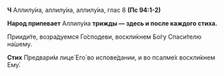**Ч** Аллилу́иа, аллилу́иа, аллилу́иа, глас 8 **(Пс 94:1-2)**

**Народ припевает** Аллилу́иа **трижды — здесь и после каждого стиха.**

Прииди́те, возра́дуемся Го́сподеви, воскли́кнем Бо́гу Спаси́телю на́шему.

**Стих** Предвари́м лице́ Его́ во испове́дании, и во псалме́х воскли́кнем Ему́.
